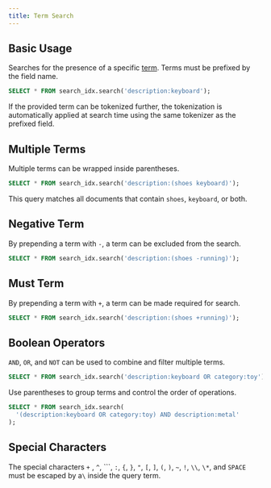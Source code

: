 ```yaml
---
title: Term Search
---
```


## Basic Usage

Searches for the presence of a specific [term](/api-reference/concepts/term). Terms must be prefixed by the field name.

```sql
SELECT * FROM search_idx.search('description:keyboard');
```

If the provided term can be tokenized further, the tokenization is automatically applied at search time using the same tokenizer
as the prefixed field.

## Multiple Terms

Multiple terms can be wrapped inside parentheses.

```sql
SELECT * FROM search_idx.search('description:(shoes keyboard)');
```

This query matches all documents that contain `shoes`, `keyboard`, or both.

## Negative Term

By prepending a term with `-`, a term can be excluded from the search.

```sql
SELECT * FROM search_idx.search('description:(shoes -running)');
```

## Must Term

By prepending a term with `+`, a term can be made required for search.

```sql
SELECT * FROM search_idx.search('description:(shoes +running)');
```

## Boolean Operators

`AND`, `OR`, and `NOT` can be used to combine and filter multiple terms.

```sql
SELECT * FROM search_idx.search('description:keyboard OR category:toy');
```

Use parentheses to group terms and control the order of operations.

```sql
SELECT * FROM search_idx.search(
  '(description:keyboard OR category:toy) AND description:metal'
);
```

## Special Characters

The special characters `+` , `^`, ```, `:`, `{`, `}`, `"`, `[`, `]`, `(`, `)`, `~`, `!`, `\\`, `\*`, and `SPACE` must be escaped by a`\` inside the query term.
